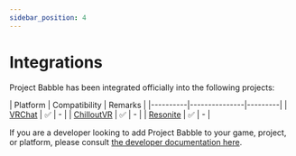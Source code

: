 ```yaml
---
sidebar_position: 4
---
```


# Integrations
Project Babble has been integrated officially into the following projects:

[comment]: <> (https://www.tablesgenerator.com/markdown_tables)
| Platform | Compatibility | Remarks |
|----------|---------------|---------|
| [VRChat](docs\software\integrations\vrc.mdx)            | ✅             | -       |
| [ChilloutVR](docs\software\integrations\chilloutVR.mdx) | ✅             | -       |
| [Resonite](docs\software\integrations\resonite.mdx)     | ✅             | -       |

If you are a developer looking to add Project Babble to your game, project, or platform, please consult [the developer documentation here](docs\Developers\developers.mdx).